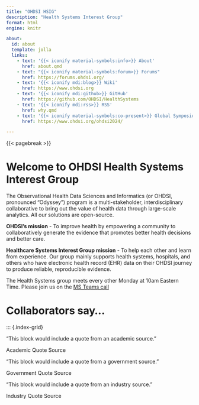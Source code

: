 ```yaml
---
title: "OHDSI HSIG"
description: "Health Systems Interest Group"
format: html
engine: knitr

about:
  id: about
  template: jolla
  links:
    - text: '{{< iconify material-symbols:info>}} About'
      href: about.qmd
    - text: "{{< iconify material-symbols:forum>}} Forums"
      href: https://forums.ohdsi.org/
    - text: '{{< iconify mdi:blog>}} Wiki'
      href: https://www.ohdsi.org
    - text: '{{< iconify mdi:github>}} GitHub'
      href: https://github.com/OHDSI/HealthSystems
    - text: '{{< iconify mdi:rss>}} RSS'
      href: why.qmd
    - text: '{{< iconify material-symbols:co-present>}} Global Symposium'
      href: https://www.ohdsi.org/ohdsi2024/

---
```


::: {#about}
:::

{{< pagebreak >}}

::: {.column-page}

# Welcome to OHDSI Health Systems Interest Group

The Observational Health Data Sciences and Informatics (or OHDSI, pronounced "Odyssey") program is a multi-stakeholder, interdisciplinary collaborative to bring out the value of health data through large-scale analytics. All our solutions are open-source.

**OHDSI’s mission** - To improve health by empowering a community to collaboratively generate the evidence that promotes better health decisions and better care.

**Healthcare Systems Interest Group mission** - To help each other and learn from experience.
Our group mainly supports health systems, hospitals, and others who have electronic health record (EHR) data on their OHDSI journey to produce reliable, reproducible evidence.

The Health Systems group meets every other Monday at 10am Eastern Time. Please join us on the [MS Teams call](https://teams.microsoft.com/l/team/19%3A2b9db953a46441c8be51cb3d3785cac3%40thread.tacv2/conversations?groupId=198ebad0-c5b9-4991-8a5e-55e6d71cb817&tenantId=a30f0094-9120-4aab-ba4c-e5509023b2d5)



# Collaborators say...
:::

::: {.index-grid}

::: {.index-g-col-4 .card .border-light .mb-3 .text-center}
::: {.card-body}
["This block would include a quote from an academic source."]{.card-text}

[Academic Quote Source]{.blockquote-footer}
:::
:::

::: {.index-g-col-4 .card .border-light .mb-3 .text-center}
::: {.card-body}
["This block would include a quote from a government source."]{.card-text}

[Government Quote Source]{.blockquote-footer}
:::
:::

::: {.index-g-col-4 .card .border-light .mb-3 .text-center}
::: {.card-body}
["This block would include a quote from an industry source."]{.card-text}

[Industry Quote Source]{.blockquote-footer}
:::
:::
